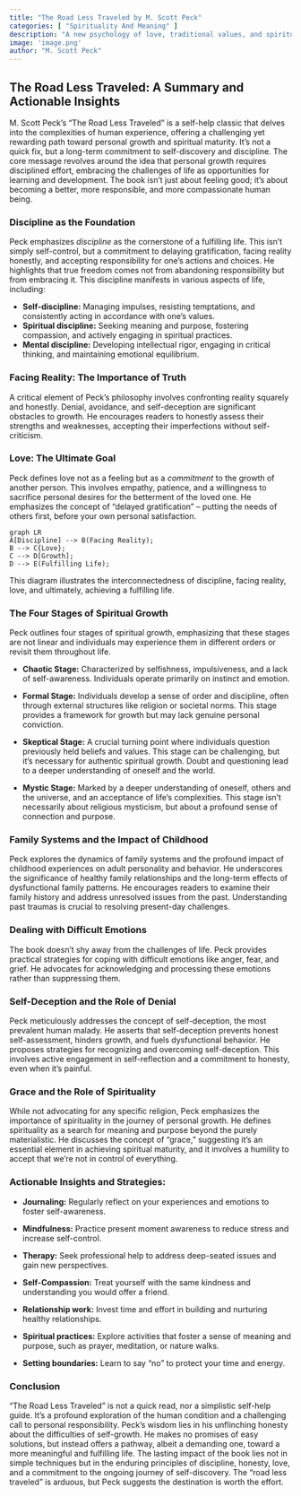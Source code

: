 ```yaml
---
title: "The Road Less Traveled by M. Scott Peck"
categories: [ "Spirituality And Meaning" ]
description: "A new psychology of love, traditional values, and spiritual growth"
image: 'image.png'
author: "M. Scott Peck"
---
```

## The Road Less Traveled: A Summary and Actionable Insights

M. Scott Peck's "The Road Less Traveled" is a self-help classic that delves into the complexities of human experience, offering a challenging yet rewarding path toward personal growth and spiritual maturity.  It's not a quick fix, but a long-term commitment to self-discovery and discipline. The core message revolves around the idea that personal growth requires disciplined effort, embracing the challenges of life as opportunities for learning and development.  The book isn't just about feeling good; it's about becoming a better, more responsible, and more compassionate human being.


### Discipline as the Foundation

Peck emphasizes *discipline* as the cornerstone of a fulfilling life. This isn't simply self-control, but a commitment to delaying gratification, facing reality honestly, and accepting responsibility for one's actions and choices.  He highlights that true freedom comes not from abandoning responsibility but from embracing it. This discipline manifests in various aspects of life, including:

* **Self-discipline:**  Managing impulses, resisting temptations, and consistently acting in accordance with one's values.
* **Spiritual discipline:**  Seeking meaning and purpose, fostering compassion, and actively engaging in spiritual practices.
* **Mental discipline:**  Developing intellectual rigor, engaging in critical thinking, and maintaining emotional equilibrium.


### Facing Reality: The Importance of Truth

A critical element of Peck's philosophy involves confronting reality squarely and honestly.  Denial, avoidance, and self-deception are significant obstacles to growth. He encourages readers to honestly assess their strengths and weaknesses, accepting their imperfections without self-criticism.


### Love: The Ultimate Goal

Peck defines love not as a feeling but as a *commitment* to the growth of another person. This involves empathy, patience, and a willingness to sacrifice personal desires for the betterment of the loved one. He emphasizes the concept of “delayed gratification” – putting the needs of others first, before your own personal satisfaction.

```mermaid
graph LR
A[Discipline] --> B(Facing Reality);
B --> C{Love};
C --> D[Growth];
D --> E(Fulfilling Life);
```

This diagram illustrates the interconnectedness of discipline, facing reality, love, and ultimately, achieving a fulfilling life.


### The Four Stages of Spiritual Growth

Peck outlines four stages of spiritual growth, emphasizing that these stages are not linear and individuals may experience them in different orders or revisit them throughout life.

* **Chaotic Stage:** Characterized by selfishness, impulsiveness, and a lack of self-awareness. Individuals operate primarily on instinct and emotion.

* **Formal Stage:** Individuals develop a sense of order and discipline, often through external structures like religion or societal norms. This stage provides a framework for growth but may lack genuine personal conviction.

* **Skeptical Stage:** A crucial turning point where individuals question previously held beliefs and values. This stage can be challenging, but it’s necessary for authentic spiritual growth.  Doubt and questioning lead to a deeper understanding of oneself and the world.

* **Mystic Stage:** Marked by a deeper understanding of oneself, others and the universe, and an acceptance of life's complexities.  This stage isn't necessarily about religious mysticism, but about a profound sense of connection and purpose.


### Family Systems and the Impact of Childhood

Peck explores the dynamics of family systems and the profound impact of childhood experiences on adult personality and behavior.  He underscores the significance of healthy family relationships and the long-term effects of dysfunctional family patterns. He encourages readers to examine their family history and address unresolved issues from the past.  Understanding past traumas is crucial to resolving present-day challenges.


### Dealing with Difficult Emotions

The book doesn't shy away from the challenges of life. Peck provides practical strategies for coping with difficult emotions like anger, fear, and grief.  He advocates for acknowledging and processing these emotions rather than suppressing them.


### Self-Deception and the Role of Denial

Peck meticulously addresses the concept of self-deception, the most prevalent human malady. He asserts that self-deception prevents honest self-assessment, hinders growth, and fuels dysfunctional behavior.  He proposes strategies for recognizing and overcoming self-deception.  This involves active engagement in self-reflection and a commitment to honesty, even when it's painful.


### Grace and the Role of Spirituality

While not advocating for any specific religion, Peck emphasizes the importance of spirituality in the journey of personal growth.  He defines spirituality as a search for meaning and purpose beyond the purely materialistic. He discusses the concept of "grace," suggesting it's an essential element in achieving spiritual maturity, and it involves a humility to accept that we're not in control of everything.


### Actionable Insights and Strategies:

* **Journaling:** Regularly reflect on your experiences and emotions to foster self-awareness.

* **Mindfulness:** Practice present moment awareness to reduce stress and increase self-control.

* **Therapy:** Seek professional help to address deep-seated issues and gain new perspectives.

* **Self-Compassion:** Treat yourself with the same kindness and understanding you would offer a friend.

* **Relationship work:**  Invest time and effort in building and nurturing healthy relationships.

* **Spiritual practices:**  Explore activities that foster a sense of meaning and purpose, such as prayer, meditation, or nature walks.

* **Setting boundaries:** Learn to say "no" to protect your time and energy.


### Conclusion

"The Road Less Traveled" is not a quick read, nor a simplistic self-help guide. It's a profound exploration of the human condition and a challenging call to personal responsibility. Peck's wisdom lies in his unflinching honesty about the difficulties of self-growth. He makes no promises of easy solutions, but instead offers a pathway, albeit a demanding one, toward a more meaningful and fulfilling life. The lasting impact of the book lies not in simple techniques but in the enduring principles of discipline, honesty, love, and a commitment to the ongoing journey of self-discovery. The "road less traveled" is arduous, but Peck suggests the destination is worth the effort.

